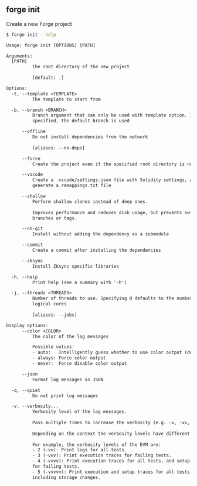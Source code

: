 ## forge init

Create a new Forge project

```bash
$ forge init --help
```

```txt
Usage: forge init [OPTIONS] [PATH]

Arguments:
  [PATH]
          The root directory of the new project
          
          [default: .]

Options:
  -t, --template <TEMPLATE>
          The template to start from

  -b, --branch <BRANCH>
          Branch argument that can only be used with template option. If not
          specified, the default branch is used

      --offline
          Do not install dependencies from the network
          
          [aliases: --no-deps]

      --force
          Create the project even if the specified root directory is not empty

      --vscode
          Create a .vscode/settings.json file with Solidity settings, and
          generate a remappings.txt file

      --shallow
          Perform shallow clones instead of deep ones.
          
          Improves performance and reduces disk usage, but prevents switching
          branches or tags.

      --no-git
          Install without adding the dependency as a submodule

      --commit
          Create a commit after installing the dependencies

      --zksync
          Install ZKsync specific libraries

  -h, --help
          Print help (see a summary with '-h')

  -j, --threads <THREADS>
          Number of threads to use. Specifying 0 defaults to the number of
          logical cores
          
          [aliases: --jobs]

Display options:
      --color <COLOR>
          The color of the log messages

          Possible values:
          - auto:   Intelligently guess whether to use color output (default)
          - always: Force color output
          - never:  Force disable color output

      --json
          Format log messages as JSON

  -q, --quiet
          Do not print log messages

  -v, --verbosity...
          Verbosity level of the log messages.
          
          Pass multiple times to increase the verbosity (e.g. -v, -vv, -vvv).
          
          Depending on the context the verbosity levels have different meanings.
          
          For example, the verbosity levels of the EVM are:
          - 2 (-vv): Print logs for all tests.
          - 3 (-vvv): Print execution traces for failing tests.
          - 4 (-vvvv): Print execution traces for all tests, and setup traces
          for failing tests.
          - 5 (-vvvvv): Print execution and setup traces for all tests,
          including storage changes.
```